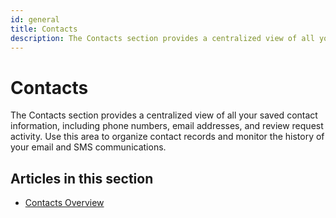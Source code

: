 ```yaml
---
id: general
title: Contacts
description: The Contacts section provides a centralized view of all your saved contact information, including phone numbers, email addresses, and review request activity. Use this area to organize contact records and monitor the history of your email and SMS communications.
---
```


# Contacts

The Contacts section provides a centralized view of all your saved contact information, including phone numbers, email addresses, and review request activity. Use this area to organize contact records and monitor the history of your email and SMS communications.

## Articles in this section

- [Contacts Overview](contacts-overview)